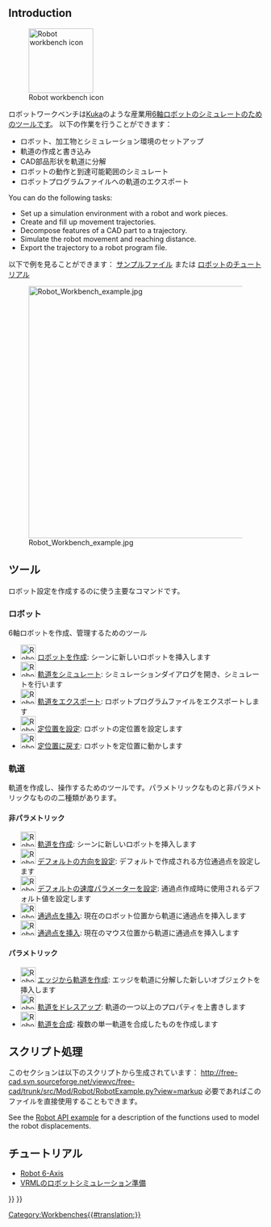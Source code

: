 <languages/>

<div lang="en" dir="ltr" class="mw-content-ltr">
{{Docnav
|[[Reverse_Engineering_Workbench|Reverse Engineering Workbench]]
|[[Sketcher_Workbench|Sketcher Workbench]]
|IconL=Workbench_Reverse_Engineering.svg
|IconR=Workbench_Sketcher.svg
}}
</div>

<div lang="en" dir="ltr" class="mw-content-ltr">
{{VeryImportantMessage|The Robot Workbench is unmaintained. If you have experience with the topic and are interested in maintaining it, please state your intention in the developer's section of the [https://forum.freecad.org FreeCAD forum].
</div>

<div lang="en" dir="ltr" class="mw-content-ltr">
The reason this workbench is still in the master source code is because this workbench is programmed in C++. If this workbench could be programmed in Python, then it could be made an [[external_workbenches|external workbench]] and it could be moved to a separate repository.
}}
</div>

<div lang="en" dir="ltr" class="mw-content-ltr">
== Introduction ==
</div>

[[Image:Workbench_Robot.svg|thumb|128px|<span lang="en" dir="ltr" class="mw-content-ltr">Robot workbench icon</span>]]

<div class="mw-translate-fuzzy">
ロボットワークベンチは[http://kuka.com/ Kuka]のような産業用[[Robot_6-Axis/jp|6軸ロボット]]のシミュレートのためのツールです。
以下の作業を行うことができます：
* ロボット、加工物とシミュレーション環境のセットアップ
* 軌道の作成と書き込み
* CAD部品形状を軌道に分解
* ロボットの動作と到達可能範囲のシミュレート
* ロボットプログラムファイルへの軌道のエクスポート
</div>

<div lang="en" dir="ltr" class="mw-content-ltr">
You can do the following tasks:
* Set up a simulation environment with a robot and work pieces.
* Create and fill up movement trajectories.
* Decompose features of a CAD part to a trajectory.
* Simulate the robot movement and reaching distance.
* Export the trajectory to a robot program file.
</div>

<div class="mw-translate-fuzzy">

以下で例を見ることができます：
[http://www.freecad-project.de/svn/ExampleData/Examples/RobotSimulation/ サンプルファイル] または [[Robot tutorial/jp|ロボットのチュートリアル]]
</div>

{{TOCright}}
[[Image:Robot_Workbench_example.jpg|500px]]

== ツール ==
ロボット設定を作成するのに使う主要なコマンドです。 

=== ロボット ===
6軸ロボットを作成、管理するためのツール

<div class="mw-translate-fuzzy">
* [[Image:Robot_CreateRobot.png|30px]] [[Robot_CreateRobot/jp|ロボットを作成]]: シーンに新しいロボットを挿入します
* [[Image:Robot_Simulate.png|30px]] [[Robot_Simulate/jp|軌道をシミュレート]]: シミュレーションダイアログを開き、シミュレートを行います
* [[Image:Robot_Export.png|30px]] [[Robot_Export/jp|軌道をエクスポート]]: ロボットプログラムファイルをエクスポートします
* [[Image:Robot_SetHomePos.png|30px]] [[Robot_SetHomePos/jp|定位置を設定]]: ロボットの定位置を設定します
* [[Image:Robot_RestoreHomePos.png|30px]] [[Robot_RestoreHomePos/jp|定位置に戻す]]: ロボットを定位置に動かします
</div>

=== 軌道 ===
軌道を作成し、操作するためのツールです。パラメトリックなものと非パラメトリックなものの二種類があります。

<div class="mw-translate-fuzzy">
==== 非パラメトリック ====
* [[Image:Robot_CreateTrajectory.png|30px]] [[Robot_CreateTrajectory/jp|軌道を作成]]: シーンに新しいロボットを挿入します
* [[Image:Robot_SetDefaultOrientation.png|30px]] [[Robot_SetDefaultOrientation/jp|デフォルトの方向を設定]]: デフォルトで作成される方位通過点を設定します
* [[Image:Robot_SetDefaultValues.png|30px]] [[Robot_SetDefaultValues/jp|デフォルトの速度パラメーターを設定]]: 通過点作成時に使用されるデフォルト値を設定します
* [[Image:Robot_InsertWaypoint.png|30px]] [[Robot_InsertWaypoint/jp|通過点を挿入]]: 現在のロボット位置から軌道に通過点を挿入します
* [[Image:Robot_InsertWaypointPre.png|30px]] [[Robot_InsertWaypointPre/jp|通過点を挿入]]: 現在のマウス位置から軌道に通過点を挿入します
</div>

<div class="mw-translate-fuzzy">
==== パラメトリック ====
* [[Image:Robot_Edge2Trac.png|30px]] [[Robot_Edge2Trac/jp|エッジから軌道を作成]]: エッジを軌道に分解した新しいオブジェクトを挿入します
* [[Image:Robot_TrajectoryDressUp.png|30px]] [[Robot_TrajectoryDressUp/jp|軌道をドレスアップ]]: 軌道の一つ以上のプロパティを上書きします
* [[Image:Robot_TrajectoryCompound.png|30px]] [[Robot_TrajectoryCompound/jp|軌道を合成]]: 複数の単一軌道を合成したものを作成します
</div>

<span id="Scripting"></span>
<div class="mw-translate-fuzzy">
== スクリプト処理 ==

このセクションは以下のスクリプトから生成されています： http://free-cad.svn.sourceforge.net/viewvc/free-cad/trunk/src/Mod/Robot/RobotExample.py?view=markup 
必要であればこのファイルを直接使用することもできます。
</div>

<div lang="en" dir="ltr" class="mw-content-ltr">
See the [[Robot_API_example|Robot API example]] for a description of the functions used to model the robot displacements.
</div>

==チュートリアル==
* [[Robot 6-Axis|Robot 6-Axis]]
*[[VRML Preparation for Robot Simulation|VRMLのロボットシミュレーション準備]]


<div class="mw-translate-fuzzy">
{{docnav/ja|Drawing Workbench/ja|Raytracing Workbench/ja}}
</div>

{{Robot Tools navi{{#translation:}}}}
{{Userdocnavi{{#translation:}}}}
[[Category:Workbenches{{#translation:}}]]